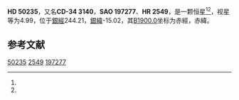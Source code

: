 {{Starbox begin
| name = HD 50235
}}
{{Starbox observe
| epoch = [[J2000.0|J2000.0]]
| constell = {{星座名待查}}<ref name=SIMBAD>{{cite web
 | url=http://simbad.u-strasbg.fr/simbad/sim-id?Ident=HR+2549
 | title=Pulsating variable Star
 | publisher=Centre de Données astronomiques de Strasbourg
 | work=SIMBAD
 | accessdate=2012-07-13
 | archive-date=2016-03-17
 | archive-url=https://web.archive.org/web/20160317182544/http://simbad.u-strasbg.fr/simbad/sim-id?Ident=HR+2549
 | dead-url=no
 }}</ref><ref name=DATA>{{cite web
 | url=http://vizier.u-strasbg.fr/viz-bin/VizieR-5?-out.add=.&-source=5050&-corr=PK=HR&-out.max=9999&HR=2549
 | title=VizieR Detailed Page
 | accessdate=2012-07-13
 | archive-date=2016-03-05
 | archive-url=https://web.archive.org/web/20160305032048/http://vizier.u-strasbg.fr/viz-bin/VizieR-5?-out.add=.&-source=5050&-corr=PK=HR&-out.max=9999&HR=2549
 | dead-url=no
 }}</ref>
| 星官 = 
| ra = {{RA|6|50|52.4}}<ref name=SIMBAD /><ref name=DATA />
| dec = {{DEC|-34|22|2}}<ref name=SIMBAD /><ref name=DATA />
| appmag_v = 4.99<ref name=SIMBAD /><ref name=DATA />
}}
{{Starbox character
| class = K5III<ref name=SIMBAD /><ref name=DATA />
| b-v = 1.38<ref name=SIMBAD /><ref name=DATA />
| u-b = 1.56<ref name=SIMBAD /><ref name=DATA />
| r-i = <ref name=SIMBAD /><ref name=DATA />
| variable = 
}}
{{Starbox astrometry
| radial_v = 1.56
| prop_mo_ra = 30
| parallax = -0.013
| p_error = 
}}
{{Starbox catalog
| names =CD-34 3140，[[SAO星表|SAO]] 197277，[[HD星表|HD]] 50235，[[HR星表|HR]] 2549}}
{{Starbox reference |Simbad=HR+2549}}
{{Starbox end}}

'''HD 50235'''，又名'''CD-34 3140'''，'''SAO 197277'''、'''HR 2549'''，是一颗恒星<ref name=SIMBAD /><ref name=DATA />，视星等为4.99，位于[[銀道座標系|銀經]]244.21，[[銀道座標系|銀緯]]-15.02，其[[B1900.0|B1900.0]]坐标为赤經{{RA|6|47|14.1}}，赤緯{{DEC|-34|-15.02|57}}。

== 参考文献 ==
{{reflist}}

{{star-stub}}

[[Category:HD和HDE天體|50235]]
[[Category:HR天體|2549]]
[[Category:SAO天體|197277]]